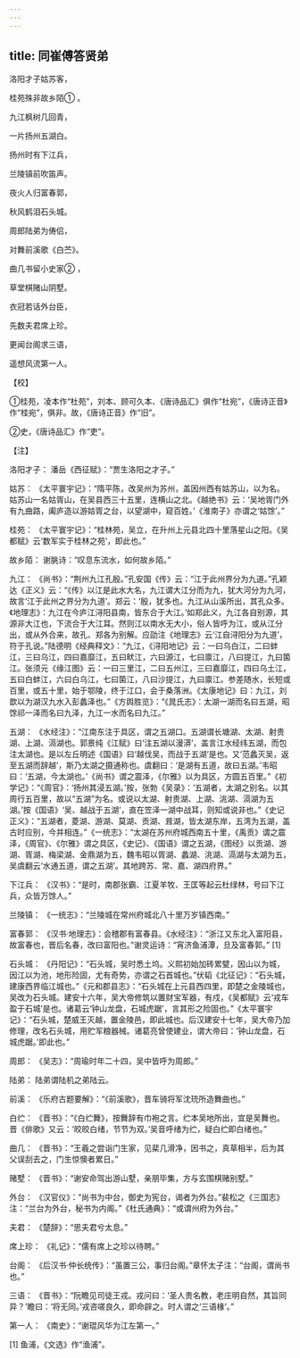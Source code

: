 ```yaml
---
---
---
```

title: 同崔傅答贤弟
---




洛阳才子姑苏客，

桂苑殊非故乡陌① 。

九江枫树几回青，

一片扬州五湖白。

扬州时有下江兵，

兰陵镇前吹笛声。

夜火人归富春郭，

秋风鹤泪石头城。

周郎陆弟为俦侣，

对舞前溪歌《白苎》。

曲几书留小史家② ，

草堂棋赌山阴墅。

衣冠若话外台臣，

先数夫君席上珍。

更闻台阁求三语，

遥想风流第一人。

【校】

①桂苑，凌本作“杜苑”，刘本、顾可久本、《唐诗品汇》俱作“杜宛”，《唐诗正音》作“桂宛”，俱非。故，《唐诗正音》作“旧”。

②史，《唐诗品汇》作“吏”。

【注】

洛阳才子： 潘岳《西征赋》：“贾生洛阳之才子。”

姑苏： 《太平寰宇记》：“隋平陈，改吴州为苏州，盖因州西有姑苏山，以为名。姑苏山一名姑胥山，在吴县西三十五里，连横山之北。《越绝书》云：‘吴地胥门外有九曲路，阖庐造以游姑胥之台，以望湖中，窥百姓。’《淮南子》亦谓之‘姑馀’。”

桂苑： 《太平寰宇记》：“桂林苑，吴立，在升州上元县北四十里落星山之阳。《吴都赋》云‘数军实于桂林之苑’，即此也。”

故乡陌： 谢朓诗：“叹息东流水，如何故乡陌。”

九江： 《尚书》：“荆州九江孔殷。”孔安国《传》云：“江于此州界分为九道。”孔颖达《正义》云：“《传》以江是此水大名，九江谓大江分而为九，犹大河分为九河，故言‘江于此州之界分为九道’。郑云：‘殷，犹多也。九江从山溪所出，其孔众多。《地理志》：九江在今庐江浔阳县南，皆东合于大江。’如郑此义，九江各自别源，其源非大江也，下流合于大江耳。然则江以南水无大小，俗人皆呼为江，或从江分出，或从外合来，故孔、郑各为别解。应劭注《地理志》云‘江自浔阳分为九道’，符于孔说。”陆德明《经典释文》：“九江，《浔阳地记》云：一曰乌白江，二曰蚌江，三曰乌江，四曰嘉靡江，五曰畎江，六曰源江，七曰廪江，八曰提江，九曰箘江。张须元《缘江图》云：一曰三里江，二曰五州江，三曰嘉靡江，四曰乌土江，五曰白蚌江，六曰白乌江，七曰箘江，八曰沙提江，九曰廪江。参差随水，长短或百里，或五十里，始于鄂陵，终于江口，会于桑落洲。《太康地记》曰：九江，刘歆以为湖汉九水入彭蠡泽也。”《方舆胜览》：“《晁氏志》：太湖一湖而名曰五湖，昭馀祁一泽而名曰九泽，九江一水而名曰九江。”

五湖： 《水经注》：“江南东注于具区，谓之五湖口。五湖谓长塘湖、太湖、射贵湖、上湖、滆湖也。郭景纯《江赋》曰‘注五湖以漫漭’，盖言江水经纬五湖，而包注太湖也。是以左丘明述《国语》曰‘越伐吴，而战于五湖’是也。又‘范蠡灭吴，返至五湖而辞越’，斯乃太湖之摄通称也。虞翻曰：‘是湖有五道，故曰五湖。’韦昭曰：‘五湖，今太湖也。’《尚书》谓之震泽，《尔雅》以为具区，方圆五百里。”《初学记》：“《周官》：‘扬州其浸五湖。’按，张勃《吴录》：‘五湖者，太湖之别名。以其周行五百里，故以“五湖”为名。或说以太湖、射贵湖、上湖、洮湖、滆湖为五湖。’按《国语》‘吴、越战于五湖’，直在笠泽一湖中战耳，则知或说非也。”《史记正义》：“五湖者，菱湖、游湖、莫湖、贡湖、咠湖，皆太湖东岸，五湾为五湖，盖古时应别，今并相连。”《一统志》：“太湖在苏州府城西南五十里，《禹贡》谓之震泽，《周官》、《尔雅》谓之具区，《史记》、《国语》谓之五湖，《图经》以贡湖、游湖、胥湖、梅梁湖、金鼎湖为五，魏韦昭以胥湖、蠡湖、洮湖、滆湖与太湖为五，吴虞翻云‘水通五道，谓之五湖’。其地跨苏、常、嘉、湖四府界。”

下江兵： 《汉书》：“是时，南郡张霸、江夏羊牧、王匡等起云杜绿林，号曰下江兵，众皆万馀人。”

兰陵镇： 《一统志》：“兰陵城在常州府城北八十里万岁镇西南。”

富春郭： 《汉书·地理志》：会稽郡有富春县。《水经注》：“浙江又东北入富阳县，故富春也，晋后名春，改曰富阳也。”谢灵运诗：“宵济鱼浦潭，旦及富春郭。” [1]

石头城： 《丹阳记》：“石头城，吴时悉土坞。义熙初始加砖累甓，因山以为城，因江以为池，地形险固，尤有奇势，亦谓之石首城也。”伏韬《北征记》：“石头城，建康西界临江城也。”《元和郡县志》：“石头城在上元县西四里，即楚之金陵城也，吴改为石头城。建安十六年，吴大帝修筑以置财宝军器，有戍，《吴都赋》云‘戎车盈于石城’是也。诸葛云‘钟山龙盘，石城虎踞’，言其形之险固也。”《太平寰宇记》：“石头城，楚威王灭越，置金陵邑，即此城也。后汉建安十七年，吴大帝乃加修理，改名石头城，用贮军粮器械。诸葛亮曾使建业，谓大帝曰：‘钟山龙盘，石城虎踞。’即此也。”

周郎： 《吴志》：“周瑜时年二十四，吴中皆呼为周郎。”

陆弟： 陆弟谓陆机之弟陆云。

前溪： 《乐府古题要解》：“《前溪歌》，晋车骑将军沈珫所造舞曲也。”

白纻： 《晋书》：“《白纻舞》，按舞辞有巾袍之言。纻本吴地所出，宜是吴舞也。晋《俳歌》又云：‘皎皎白绪，节节为双。’吴音呼绪为纻，疑白纻即白绪也。”

曲几： 《晋书》：“王羲之尝诣门生家，见棐几滑净，因书之，真草相半，后为其父误刮去之，门生惊懊者累日。”

赌墅： 《晋书》：“谢安命驾出游山墅，亲朋毕集，方与玄围棋赌别墅。”

外台： 《汉官仪》：“尚书为中台，御史为宪台，谒者为外台。”裴松之《三国志》注：“兰台为外台，秘书为内阁。”《杜氏通典》：“或谓州府为外台。”

夫君： 《楚辞》：“思夫君兮太息。”

席上珍： 《礼记》：“儒有席上之珍以待聘。”

台阁： 《后汉书·仲长统传》：“虽置三公，事归台阁。”章怀太子注：“台阁，谓尚书也。”

三语： 《晋书》：“阮瞻见司徒王戎。戎问曰：‘圣人贵名教，老庄明自然，其旨同异？’瞻曰：‘将无同。’戎咨嗟良久，即命辟之。时人谓之‘三语椽’。”

第一人： 《南史》：“谢琨风华为江左第一。”

[1] 鱼浦，《文选》作“渔浦”。